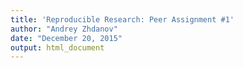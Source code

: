 ```yaml
---
title: 'Reproducible Research: Peer Assignment #1'
author: "Andrey Zhdanov"
date: "December 20, 2015"
output: html_document
---
```


